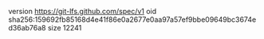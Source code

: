 version https://git-lfs.github.com/spec/v1
oid sha256:159692fb85168d4e41f86e0a2677e0aa97a57ef9bbe09649bc3674ed36ab76a8
size 12241
